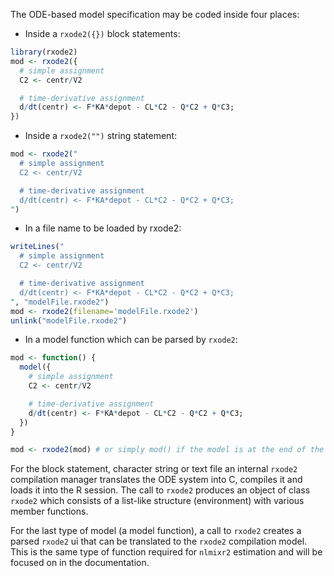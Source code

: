 The ODE-based model specification may be coded inside four places: 

- Inside a `rxode2({})` block statements:

```r
library(rxode2)
mod <- rxode2({
  # simple assignment
  C2 <- centr/V2

  # time-derivative assignment
  d/dt(centr) <- F*KA*depot - CL*C2 - Q*C2 + Q*C3;
})
```

- Inside a `rxode2("")` string statement:

```r
mod <- rxode2("
  # simple assignment
  C2 <- centr/V2

  # time-derivative assignment
  d/dt(centr) <- F*KA*depot - CL*C2 - Q*C2 + Q*C3;
")
```

- In a file name to be loaded by rxode2:

```r
writeLines("
  # simple assignment
  C2 <- centr/V2

  # time-derivative assignment
  d/dt(centr) <- F*KA*depot - CL*C2 - Q*C2 + Q*C3;
", "modelFile.rxode2")
mod <- rxode2(filename='modelFile.rxode2')
unlink("modelFile.rxode2")
```
  
- In a model function which can be parsed by `rxode2`:

```r
mod <- function() {
  model({
    # simple assignment
    C2 <- centr/V2

    # time-derivative assignment
    d/dt(centr) <- F*KA*depot - CL*C2 - Q*C2 + Q*C3;
  })
}

mod <- rxode2(mod) # or simply mod() if the model is at the end of the function
```

For the block statement, character string or text file an internal
`rxode2` compilation manager translates the ODE system into C,
compiles it and loads it into the R session.  The
call to `rxode2` produces an object of class `rxode2` which
consists of a list-like structure (environment) with various member
functions.

For the last type of model (a model function), a call to `rxode2`
creates a parsed `rxode2` ui that can be translated to the `rxode2`
compilation model.  This is the same type of function required for
`nlmixr2` estimation and will be focused on in the documentation.
